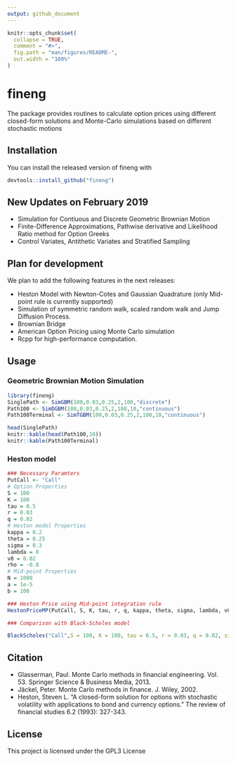 ```yaml
---
output: github_document
---
```


<!-- README.md is generated from README.Rmd. Please edit that file -->

```r
knitr::opts_chunk$set(
  collapse = TRUE,
  comment = "#>",
  fig.path = "man/figures/README-",
  out.width = "100%"
)
```
# fineng

The package provides routines to calculate option prices using different closed-form solutions and Monte-Carlo simulations based on different stochastic motions

## Installation

You can install the released version of fineng with

``` r
devtools::install_github("fineng")
```

## New Updates on February 2019
- Simulation for Contiuous and Discrete Geometric Brownian Motion
- Finite-Difference Approximations, Pathwise derivative and Likelihood Ratio method for Option Greeks 
- Control Variates, Antithetic Variates and Stratified Sampling

## Plan for development
We plan to add the following features in the next releases:

- Heston Model with Newton-Cotes and Gaussian Quadrature (only Mid-point rule is currently supported)
- Simulation of symmetric random walk, scaled random walk and Jump Diffusion Process.
- Brownian Bridge
- American Option Pricing using Monte Carlo simulation
- Rcpp for high-performance computation.


## Usage

### Geometric Brownian Motion Simulation
``` R
library(fineng)
SinglePath <- SimGBM(100,0.03,0.25,2,100,"discrete")
Path100 <- SimDGBM(100,0.03,0.25,2,100,10,"continuous")
Path100Terminal <- SimTGBM(100,0.03,0.25,2,100,10,"continuous")

head(SinglePath)
knitr::kable(head(Path100,10))
knitr::kable(Path100Terminal)
```


### Heston model
```R
### Necessary Paramters
PutCall <- "Call"
# Option Properties
S = 100
K = 100
tau = 0.5
r = 0.03
q = 0.02
# Heston model Properties
kappa = 0.2
theta = 0.25
sigma = 0.3
lambda = 0
v0 = 0.02
rho = -0.8
# Mid-point Properties
N = 1000
a = 1e-5
b = 100

### Heston Price using Mid-point integration rule
HestonPriceMP(PutCall, S, K, tau, r, q, kappa, theta, sigma, lambda, v0, rho, N, a, b)

### Comparison with Black-Scholes model

BlackScholes("Call",S = 100, K = 100, tau = 0.5, r = 0.03, q = 0.02, sigma = 0.3)
```

## Citation
- Glasserman, Paul. Monte Carlo methods in financial engineering. Vol. 53. Springer Science & Business Media, 2013.
- Jäckel, Peter. Monte Carlo methods in finance. J. Wiley, 2002.
- Heston, Steven L. "A closed-form solution for options with stochastic volatility with applications to bond and currency options." The review of financial studies 6.2 (1993): 327-343.

## License
This project is licensed under the GPL3 License
